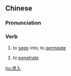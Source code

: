 {{also|渗入}}
==Chinese==
{{zh-forms|s=渗入}}

===Pronunciation===
{{zh-pron
|m=shènrù
|c=sam3 jap6
|cat=v
}}

===Verb===
{{zh-verb}}

# to [[seep]] into; to [[permeate]]
# {{lb|zh|figurative|of ideas|spies|etc.}} to [[penetrate]]

[[hu:滲入]]